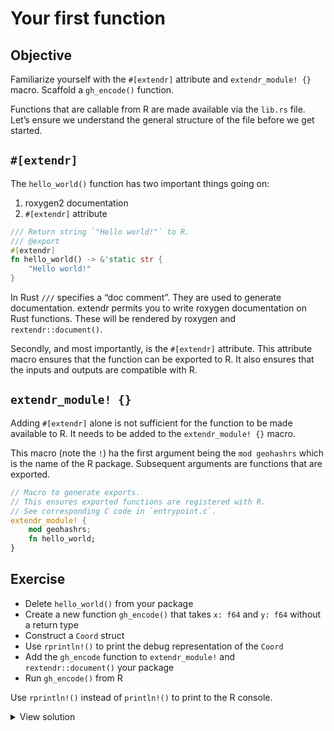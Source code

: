 # Your first function

::: callout-tip
## Objective

Familiarize yourself with the `#[extendr]` attribute and `extendr_module! {}` macro. Scaffold a `gh_encode()` function.

:::

Functions that are callable from R are made available via the `lib.rs` file. Let's ensure we understand the general structure of the file before we get started.

## `#[extendr]`

The `hello_world()` function has two important things going on:

1. roxygen2 documentation
2. `#[extendr]` attribute

```rust
/// Return string `"Hello world!"` to R.
/// @export
#[extendr]
fn hello_world() -> &'static str {
    "Hello world!"
}
```

In Rust `///` specifies a "doc comment". They are used to generate documentation. extendr permits you to write roxygen documentation on Rust functions. These will be rendered by roxygen and `rextendr::document()`.

Secondly, and most importantly, is the `#[extendr]` attribute. This attribute macro ensures that the function can be exported to R. It also ensures that the inputs and outputs are compatible with R.

## `extendr_module! {}`

Adding `#[extendr]` alone is not sufficient for the function to be made available to R. It needs to be added to the `extendr_module! {}` macro.

This macro (note the `!`) ha the first argument being the `mod geohashrs` which is the name of the R package. Subsequent arguments are functions that are exported.

```rust
// Macro to generate exports.
// This ensures exported functions are registered with R.
// See corresponding C code in `entrypoint.c`.
extendr_module! {
    mod geohashrs;
    fn hello_world;
}
```


## Exercise

- Delete `hello_world()` from your package
- Create a new function `gh_encode()` that takes `x: f64` and `y: f64` without a return type
- Construct a `Coord` struct
- Use `rprintln!()` to print the debug representation of the `Coord`
- Add the `gh_encode` function to `extendr_module!` and `rextendr::document()` your package
- Run `gh_encode()` from R

::: callout-note
Use `rprintln!()` instead of `println!()` to print to the R console.
:::

<details>
    <summary>View solution</summary>

In `src/rust/lib.rs`

```rust
use extendr_api::prelude::*;

#[extendr]
fn gh_encode(x: f64, y: f64) {
    let coord = Coord { x, y };
    rprintln!("{coord:?}");
}

extendr_module! {
    mod geohashrs;
    fn gh_encode;
}
```

After modifying `lib.rs` run `

```r
rextendr::document()
devtools::load_all()

gh_encode(3.0, 0.14)
```
</details>
